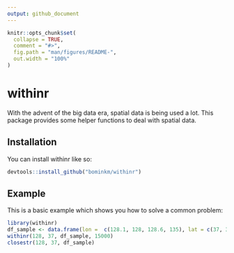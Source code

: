 ```yaml
---
output: github_document
---
```


<!-- README.md is generated from README.Rmd. Please edit that file -->

```r
knitr::opts_chunk$set(
  collapse = TRUE,
  comment = "#>",
  fig.path = "man/figures/README-",
  out.width = "100%"
)
```

# withinr

<!-- badges: start -->
<!-- badges: end -->

With the advent of the big data era, spatial data is being used a lot. This package provides some helper functions to deal with spatial data.

## Installation

You can install withinr like so:

``` r
devtools::install_github("bominkm/withinr")
```

## Example

This is a basic example which shows you how to solve a common problem:

```r
library(withinr)
df_sample <- data.frame(lon =  c(128.1, 128, 128.6, 135), lat = c(37, 37.1, 37.5, 42))
withinr(128, 37, df_sample, 15000)
closestr(128, 37, df_sample)
```
